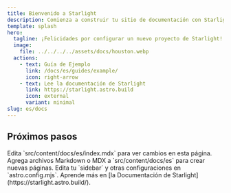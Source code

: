 ```yaml
---
title: Bienvenido a Starlight
description: Comienza a construir tu sitio de documentación con Starlight.
template: splash
hero:
  tagline: ¡Felicidades por configurar un nuevo proyecto de Starlight!
  image:
    file: ../../../../assets/docs/houston.webp
  actions:
    - text: Guía de Ejemplo
      link: /docs/es/guides/example/
      icon: right-arrow
    - text: Lee la documentación de Starlight
      link: https://starlight.astro.build
      icon: external
      variant: minimal
slug: es/docs
---
```



## Próximos pasos

<CardGrid stagger>
  <Card title="Actualizar contenido" icon="pencil">
    Edita `src/content/docs/es/index.mdx` para ver cambios en esta página.
  </Card>

  <Card title="Agregar nuevo contenido" icon="add-document">
    Agrega archivos Markdown o MDX a `src/content/docs/es` para crear nuevas páginas.
  </Card>

  <Card title="Configurar tu sitio" icon="setting">
    Edita tu `sidebar` y otras configuraciones en `astro.config.mjs`.
  </Card>

  <Card title="Lee la documentación" icon="open-book">
    Aprende más en [la Documentación de Starlight](https://starlight.astro.build/).
  </Card>
</CardGrid>
